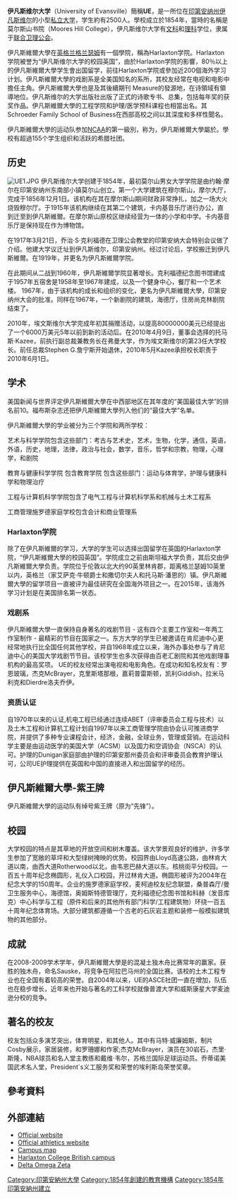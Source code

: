 {{roughtranslation|time=2015-06-30T00:10:47+00:00}}
{{Infobox university
| image       = University of Evansville main administration building.jpg
| motto       = {{nowrap|Civic Mission... Sacred Trust}}
| name        = 伊凡斯维尔大学<br/>University of Evansville
| established = {{start date|1854}}
| type        = [[私立大學|私立]]
| affiliation = [[联合卫理公会|联合卫理公会]]
| endowment   = $1.895億(2013年)<ref>{{cite web |title=UE announces $39 million gift from Dr. William Ridgway |publisher=Courier & Press |url=http://www.courierpress.com/news/2013/apr/08/ue-announces-39-million-dr-william-ridgway/ |accessdate=April 8, 2013 |archive-date=2013-04-13 |archive-url=https://web.archive.org/web/20130413205654/http://www.courierpress.com/news/2013/apr/08/ue-announces-39-million-dr-william-ridgway/ |dead-url=no }}</ref>
| president   = Thomas A. Kazee
| city        = [[伊凡斯维尔|伊凡斯维尔]]
| state       = [[印第安纳州|印第安纳州]]
| country     = [[美國|美國]]
| students    = 2,526<ref>{{cite web|url=http://www.evansville.edu/factsandtraditions/facts.cfm|title=Facts and Traditions|work=evansville.edu|accessdate=23 February 2015|archive-date=2016-03-19|archive-url=https://web.archive.org/web/20160319075135/https://www.evansville.edu/factsandtraditions/facts.cfm|dead-url=no}}</ref>
| undergrad   = 2,290
| postgrad    = 236
| campus      = [[市區|市區]]; {{convert|100|acre|ha}}
| athletics   = 14個[[NCAA|NCAA]]第一級別的隊伍，稱為{{le|Evansville Purple Aces|Evansville Purple Aces|Purple Aces}}
| colors      = 紫色和白色
| mascot      = Ace Purple
| affiliations = {{le|密蘇里山谷聯盟|Missouri Valley Conference}}
| website     = {{URL|http://www.evansville.edu}}
}}
'''伊凡斯维尔大学'''（University of Evansville）簡稱'''UE'''，是一所位在[[印第安纳州|印第安纳州]][[伊凡斯维尔|伊凡斯维尔]]的小型[[私立大学|私立大学]]，学生約有2500人。學校成立於1854年，當時的名稱是莫尔斯山书院（Moores Hill College），伊凡斯维尔大学有[[文科|文科]]和[[理科|理科]]学位，隶属于[[联合卫理公会|联合卫理公会]]。

伊凡斯維爾大學在[[英格兰|英格兰]][[格兰瑟姆|格兰瑟姆]]有一個學院，稱為Harlaxton学院。Harlaxton学院被誉为“伊凡斯维尔大学的校园英国”，由於Harlaxton学院的影響，80％以上的伊凡斯維爾大學学生會出国留学，前往Harlaxton学院或參加近200個海外学习计划。伊凡斯維爾大學的戏剧系是全美国知名的系所，其校友经常在电视和电影中擔任主角。伊凡斯維爾大學也是{{le|The Formalist|The Formalist}}及其後續期刊 Measure的發源地，在{{le|新形式主义|New Formalism}}诗領域有領導地位。伊凡斯维尔的大学出版社出版了正式的诗歌专书、总集，包括每年{{le|理查德·威尔伯|Richard Wilbur}}奖的获奖作品。伊凡斯維爾大學的工程学院和护理/医学预科课程也相當出名。其Schroeder Family School of Business在西部高校之间以其深度和多样性聞名。

伊凡斯維爾大學的运动队参加[[NCAA|NCAA]]的第一級別，称为{{le|Evansville Purple Aces|Evansville Purple Aces}}，伊凡斯維爾大學屬於{{le|密苏里山谷联盟|Missouri Valley Conference}}。學校有超過155个学生组织和活跃的希腊社团。

==历史==
[[File:UE1.JPG|thumbnail]]
伊凡斯维尔大学创建于1854年，最初莫尔山男女大学学院是由约翰·摩尔在印第安纳州东南部小镇莫尔山创立。第一个大学建筑在穆尔斯山，摩尔大厅，完成于1856年12月1日。该机构在其在摩尔斯山期间财政非常挣扎，加之一场大火烧毁穆尔厅。于1915年该机构继续在其第二个建筑，卡内基音乐厅进行办公，直到迁至到伊凡斯維爾。在摩尔斯山原校区继续经营为一体的小学和中学。卡内基音乐厅是保持现在作为博物馆。

在1917年3月21日，乔治·S·克利福德在卫理公会教堂的印第安纳大会特别会议做了介绍。他建大学议迁址到伊凡斯维尔，印第安纳州。经过讨论后，学校搬迁到伊凡斯維爾。在1919年，并更名为伊凡斯維爾学院。

在此期间从二战到1960年，伊凡斯維爾学院显著增长。克利福德纪念图书馆建成于1957年五宿舍是1958年至19​​67年建成，以及一个健身中心，餐厅和一个艺术楼。 1967年，由于该机构的成长和组织的变化，更名为伊凡斯維爾大學，印第安纳州大会的批准。同样在1967年，一个新剧院的建筑，海德厅，住房尚克林剧院结束了。

2010年，埃文斯维尔大学完成年初其捐赠活动，以提高80000000美元已经提出了一个6000万美元5年以前到新的活动后。在2010年4月9日，董事会选择的托马斯·Kazee，前执行副总裁兼教务长在弗曼大学，作为埃文斯维尔的第23任大学校长。前任总裁Stephen G.詹宁斯开始退休，2010年5月Kazee承担校长职责于2010年6月1日。

==学术==
美国新闻与世界评定伊凡斯維爾大學在中西部地区在其年度的“美国最佳大学”的排名前10。福布斯杂志还把伊凡斯維爾大學列入他们的“最佳大学”名单。 

伊凡斯維爾大學的学业被分为三个学院和两所学校：

艺术与科学学院包含这些部门：考古与艺术史，艺术，生物，化学，通信，英语，外语，历史，地理，法律，政治与社会，数学，音乐，哲学和宗教，物理，心理学，和剧院

教育与健康科学学院
包含教育学院
包含这些部门：运动与体育学，护理与健康科学和物理治疗

工程与计算机科学学院包含了电气工程与计算机科学系和机械与土木工程系

工商管理施罗德家庭学校包含会计和商业管理系

===Harlaxton学院===
除了在伊凡斯維爾的学习，大学的学生可以选择出国留学在英国的Harlaxton学院，“伊凡斯維爾大學的校园英国”。学院成立之前由斯坦福大学负责，其后交由伊凡斯維爾大學负责。学院位于伦敦以北大约90英里林肯郡，距离格兰瑟姆10英里以内，英格兰（家艾萨克·牛顿爵士和撒切尔夫人和托马斯·潘恩的）镇。伊凡斯維爾大學的留学项目一直被评为最佳研究在全国海外项目之一。在2015年，该海外学习计划是在美国排名第一状态。

===戏剧系===
伊凡斯維爾大學一直保持自身著名的戏剧节目 - 这有四个主要工作室和一年两工作室制作 - 最精彩的节目在国家之一。东方大学的学生已被邀请在肯尼迪中心更经常地执行比全国任何其他学校，并自1968年成立以来，海外办事处参与了肯尼迪中心的美国大学戏剧节节目。该校学生也多次获得由百老汇剧院和其他戏剧理事机构的最高奖项。 UE的校友经常出演电视和电影角色。在成功和知名校友有：罗恩玻璃，杰克McBrayer，克里斯塔那根，嘉莉普雷斯顿，凯利Giddish，拉米马利克和Dierdre洛夫乔伊。 

===资质认证===
自1970年以来的认证,机电工程已经通过连续ABET（评审委员会工程与技术）以及土木工程和计算机工程计划自1997年以来工商管理学院由协会认可推进商学院，并提供了多种专业课程会计，经济，金融，全球业务，管理或营销。在运动科学主要是由运动医学的美国大学（ACSM）以及国力和空调协会（NSCA）的认可。护理的Dunigan家庭部由护理的印第安那州委员会和评审委员会教育护理认可，公司UE护理提供在英国和中国的直接进入和出国留学的经历。

==伊凡斯維爾大學-紫王牌==
伊凡斯維爾大學的运动队有绰号紫王牌（原为“先锋”）。

==校园==
大学校园的特点是其草地的开放空间和树木覆盖。该大学景观良好的维护，许多学生参加了宽敞的草坪和大型绿树掩映的优势。校园界由Lloyd高速公路，由林肯大道以南，由西大道Rotherwood以北，由韦恩巴赫大道以东。核桃街平分校园。一百五十周年纪念椭圆形，礼仪入口校园，开过林肯大道。椭圆形被评为2004年在纪念大学的150周年。企业的施罗德家庭学校，麦柯迪校友纪念联盟，桑普森厅/曼卫生服务中心，海德馆，奥姆斯特德管理厅，克利福德纪念图书馆和科赫（发音库克）中心科学与工程（原件和后来的其他所有部门科学/工程建筑物）环绕一百五十周年纪念体育场。大部分建筑都遵循一个古老的石灰岩主题和装修一般模拟建筑物的其他部分。

==成就==
在2008-2009学术学年，伊凡斯維爾大學是的混凝土独木舟比赛常年的赢家。获胜的独木舟，命名Sauske，将竞争在阿拉巴马州的全国比赛。该校的土木工程专业也在全国有着较高的荣誉。自2004年以来，UE的ASCE社团一直在增加，队伍也在稳步增长，近年来也开始与著名的工科学校就像普渡大学和威斯康星大学麦迪逊分校的竞争。

==著名的校友==
校友包括众多演艺突出，体育明星，和其他人。其中有马特·威廉姆斯，制片Cosby展示，家居装修，和罗珊娜和作家;杰克McBrayer，演员在30岩石，杰里·斯隆，NBA球员和名人堂主教练和戴维·韦尔，苏格兰国际足球运动员。乔蒂诺美国武术名人堂，President`s义工服务奖和荣誉的埃利斯岛荣誉奖章。

==參考資料==
{{reflist}}

== 外部連結 ==
* [http://www.evansville.edu/ Official website] {{Wayback|url=http://www.evansville.edu/ |date=20210213103019 }}
* [http://gopurpleaces.com Official athletics website] {{Wayback|url=http://gopurpleaces.com/ |date=20210211090426 }}
* [https://web.archive.org/web/20081223142719/http://www.evansville.edu/aboutue/campusmap.asp Campus map]
* [https://web.archive.org/web/20050825222245/http://www.ueharlax.ac.uk/ Harlaxton College British campus]
* [https://web.archive.org/web/20120216064432/http://doz.evansville.edu/ Delta Omega Zeta]

{{coord|37.971631|-87.531552|type:landmark_region:US|format=dms|display=title}}

[[Category:印第安納州大學|Category:印第安納州大學]]
[[Category:1854年創建的教育機構|Category:1854年創建的教育機構]]
[[Category:1854年印第安納州建立|Category:1854年印第安納州建立]]